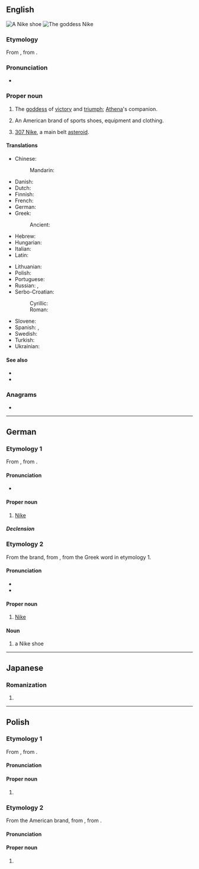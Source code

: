 {{also|Niké}}
==English==
{{wikipedia|Nike (mythology)}}
{{wikipedia|Nike Inc.}}

[[File:Zoom elite 2.png|thumb|right|A '''Nike''' shoe]]
[[File:Goddess Nike.jpg|thumb|right|The goddess '''Nike''']]

===Etymology===
From {{etyl|grc|en}} {{m|grc|Νίκη}}, from {{m|grc|νίκη||victory}}.

===Pronunciation===
* {{IPA|en|/ˈnaɪki/}}

===Proper noun===
{{en-proper noun}}

# {{lb|en|Greek god}} The [[goddess]] of [[victory]] and [[triumph]]; [[Athena]]'s companion.
# An American brand of sports shoes, equipment and clothing.
# {{lb|en|astronomy}} [[307 Nike]], a main belt [[asteroid]].

====Translations====
{{trans-top|Greek goddess of victory}}
* Chinese:
*: Mandarin: {{t|cmn|尼刻|tr=Níkè|sc=Hani}}
* Danish: {{t|da|Nike|f}}
* Dutch: {{t|nl|Nikè|f}}
* Finnish: {{t|fi|Nike|f}}
* French: {{t|fr|Niké|f}}
* German: {{t+|de|Nike|f}}
* Greek: {{t+|el|Νίκη|f}}
*: Ancient: {{t|grc|Νίκη|f}}
* Hebrew: {{t|he|ניקה|f|sc=Hebr}}
* Hungarian: {{t+|hu|Niké}}
* Italian: {{t|it|Nike}}
* Latin: {{t|la|Nice|f}}
{{trans-mid}}
* Lithuanian: {{t|lt|Nikė|f}}
* Polish: {{t+|pl|Nike|f}}
* Portuguese: {{t+|pt|Nice|f}}
* Russian: {{t+|ru|Ни́ка|f}}, {{t|ru|Нике|f}}
* Serbo-Croatian:
*: Cyrillic: {{t|sh|Ника|f|sc=Cyrl}}
*: Roman: {{t+|sh|Nika|f}}
* Slovene: {{t|sl|Nike|f}}
* Spanish: {{t|es|Niké}}, {{t|es|Nice}}
* Swedish: {{t|sv|Nike|f}}
* Turkish: {{t|tr|Nike|f}}
* Ukrainian: {{t|uk|Ніке|f}}
{{trans-bottom}}

====See also====
* {{l|en|Nikes}}
* {{l|en|Victoria}}

===Anagrams===
* {{anagrams|en|a=eikn|Enki|inke|kine|kine-}}

----

==German==

===Etymology 1===
From {{der|de|grc|Νίκη}}, from {{m|grc|νίκη||victory}}.

====Pronunciation====
* {{IPA|de|/ˈniːkə/|/ˈniːke/}}

====Proper noun====
{{de-proper noun|f.gen:-:s[without the article]}}

# {{lb|de|Greek mythology}} [[#English|Nike]]

=====Declension=====
{{de-ndecl|f.gen:-:s[without the article].sg}}

===Etymology 2===
From the brand, from {{der|de|en|Nike}}, from the Greek word in etymology 1.

====Pronunciation====
* {{IPA|de|/ˈnaɪ̯ki/}}
* {{IPA|de|/naɪ̯k/}}

====Proper noun====
{{de-proper noun|n}}

# [[#English|Nike]] {{gloss|company}}

====Noun====
{{de-noun|m,(s),s}}

# a Nike shoe

----

==Japanese==

===Romanization===
{{ja-romaji}}

# {{ja-romanization of|ニケ}}

----

==Polish==
{{wp|lang=pl}}

===Etymology 1===
From {{bor|pl|grc|Νίκη}}, from {{m|grc|νίκη||victory}}.

====Pronunciation====
{{pl-p|a=LL-Q809 (pol)-Olaf-Nike.wav}}

====Proper noun====
{{pl-proper noun|f|indecl=yes}}

# {{l|en|Nike}} {{gl|Greek goddess}}

===Etymology 2===
From the American brand, from {{der|pl|en|Nike}}, from {{der|en|grc|Νίκη}}.

====Pronunciation====
{{pl-p|najki|h=Ni.ki|r=ajki}}

====Proper noun====
{{pl-proper noun|f|indecl=yes}}

# {{l|en|Nike}} {{gl|company}}

{{C|pl|Greek deities}}